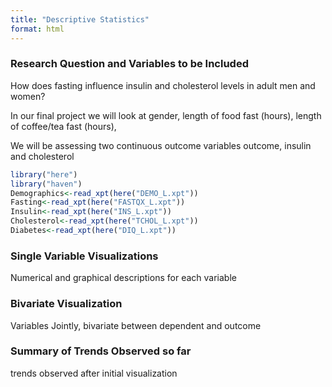 ```yaml
---
title: "Descriptive Statistics"
format: html
---
```



### Research Question and Variables to be Included

How does fasting influence insulin and cholesterol levels in adult men and women? 

In our final project we will look at gender, length of food fast (hours), length of coffee/tea fast (hours),

We will be assessing two continuous outcome variables outcome, insulin and cholesterol 

```r
library("here")
library("haven")
Demographics<-read_xpt(here("DEMO_L.xpt"))
Fasting<-read_xpt(here("FASTQX_L.xpt"))
Insulin<-read_xpt(here("INS_L.xpt"))
Cholesterol<-read_xpt(here("TCHOL_L.xpt"))
Diabetes<-read_xpt(here("DIQ_L.xpt"))
```


### Single Variable Visualizations

Numerical and graphical descriptions for each variable 

### Bivariate Visualization 

Variables Jointly, bivariate between dependent and outcome 


### Summary of Trends Observed so far

trends observed after initial visualization 


